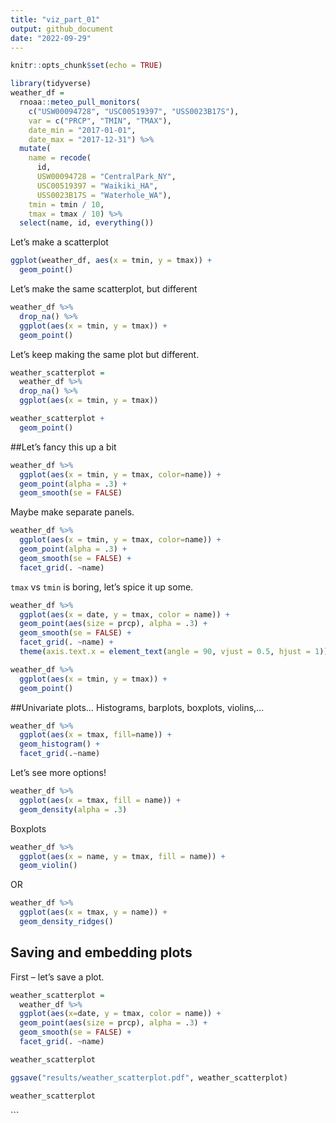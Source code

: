 ```yaml
---
title: "viz_part_01"
output: github_document
date: "2022-09-29"
---
```


```r
knitr::opts_chunk$set(echo = TRUE)
```

```r
library(tidyverse)
weather_df = 
  rnoaa::meteo_pull_monitors(
    c("USW00094728", "USC00519397", "USS0023B17S"),
    var = c("PRCP", "TMIN", "TMAX"), 
    date_min = "2017-01-01",
    date_max = "2017-12-31") %>%
  mutate(
    name = recode(
      id, 
      USW00094728 = "CentralPark_NY", 
      USC00519397 = "Waikiki_HA",
      USS0023B17S = "Waterhole_WA"),
    tmin = tmin / 10,
    tmax = tmax / 10) %>%
  select(name, id, everything())
```

Let's make a scatterplot

```r
ggplot(weather_df, aes(x = tmin, y = tmax)) +
  geom_point()
```

Let's make the same scatterplot, but different

```r
weather_df %>%
  drop_na() %>%
  ggplot(aes(x = tmin, y = tmax)) +
  geom_point()
```

Let's keep making the same plot but different.

```r
weather_scatterplot = 
  weather_df %>%
  drop_na() %>%
  ggplot(aes(x = tmin, y = tmax))

weather_scatterplot +
  geom_point()
```


##Let's fancy this up a bit

```r
weather_df %>%
  ggplot(aes(x = tmin, y = tmax, color=name)) +
  geom_point(alpha = .3) +
  geom_smooth(se = FALSE)

```


Maybe make separate panels.

```r
weather_df %>%
  ggplot(aes(x = tmin, y = tmax, color=name)) +
  geom_point(alpha = .3) +
  geom_smooth(se = FALSE) +
  facet_grid(. ~name)

```

`tmax` vs `tmin` is boring, let's spice it up some. 

```r
weather_df %>%
  ggplot(aes(x = date, y = tmax, color = name)) +
  geom_point(aes(size = prcp), alpha = .3) + 
  geom_smooth(se = FALSE) + 
  facet_grid(. ~name) + 
  theme(axis.text.x = element_text(angle = 90, vjust = 0.5, hjust = 1))
```

```r
weather_df %>%
  ggplot(aes(x = tmin, y = tmax)) +
  geom_point()
```

##Univariate plots...
Histograms, barplots, boxplots, violins,...

```r
weather_df %>%
  ggplot(aes(x = tmax, fill=name)) + 
  geom_histogram() +
  facet_grid(.~name)
```

Let's see more options!

```r
weather_df %>%
  ggplot(aes(x = tmax, fill = name)) + 
  geom_density(alpha = .3)
```

Boxplots
```r
weather_df %>%
  ggplot(aes(x = name, y = tmax, fill = name)) + 
  geom_violin()
```
OR

```r
weather_df %>%
  ggplot(aes(x = tmax, y = name)) + 
  geom_density_ridges()
```

## Saving and embedding plots

First -- let's save a plot.

```r
weather_scatterplot = 
  weather_df %>%
  ggplot(aes(x=date, y = tmax, color = name)) + 
  geom_point(aes(size = prcp), alpha = .3) +
  geom_smooth(se = FALSE) + 
  facet_grid(. ~name)

weather_scatterplot

ggsave("results/weather_scatterplot.pdf", weather_scatterplot)
```


```r
weather_scatterplot
```




```


